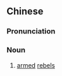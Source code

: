 {{also|叛乱分子}}
==Chinese==
{{zh-forms|s=叛乱分子|type=22}}

===Pronunciation===
{{zh-pron
|m=pànluàn fènzǐ
|cat=n
}}

===Noun===
{{zh-noun}}

# [[armed]] [[rebel]]s